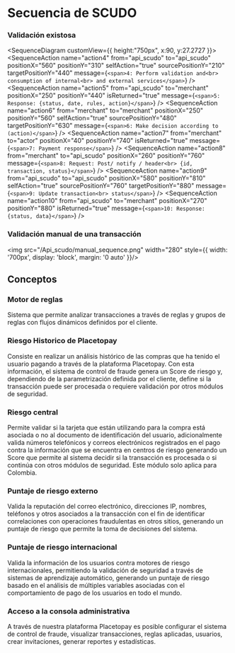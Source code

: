 
# Secuencia de SCUDO

### Validación existosa

<SequenceDiagram customView={{ height:"750px", x:90, y:27.2727 }}> 
  <SequenceActor name="actor" color="bg-sky-500" label="Actor" positionX="0" positionY="0" height="920px" />
  <SequenceActor name="merchant" label="Merchant" positionX="220" positionY="0" height="920px" />
  <SequenceActor name="api_scudo" color="bg-orange-500" label="API Scudo" positionX="550" positionY="0" height="920px" />
  <SequenceAction 
    name="action1"
    from="actor" 
    to="merchant" 
    message="1: Enter payment data" 
    positionX="30" 
    positionY="70" 
    />
    <SequenceAction 
    name="action2"
    from="actor" 
    to="merchant" 
    message="2: Select pay" 
    positionX="60" 
    positionY="140" 
  />
    <SequenceAction 
    name="action3"
    from="merchant" 
    to="api_scudo" 
    message="3: Request: Post/validate/header..." 
    positionX="265" 
    positionY="210" 
  />
    <SequenceAction 
    name="action4"
    from="api_scudo" 
    to="api_scudo"
    positionX="560" 
    positionY="310" 
    selfAction="true"
    sourcePositionY="210"
    targetPositionY="440"
    message={`<span>4: Perform validation and<br> consumption of internal<br> and external services</span>`} 
  />
    <SequenceAction 
    name="action5"
    from="api_scudo" 
    to="merchant" 
    positionX="250" 
    positionY="440"
    isReturned="true"
    message={`<span>5: Response: {status, date, rules, action}</span>`} 
  />
    <SequenceAction 
    name="action6"
    from="merchant" 
    to="merchant"
    positionX="250" 
    positionY="560" 
    selfAction="true"
    sourcePositionY="480"
    targetPositionY="630"
    message={`<span>6: Make decision according to (action)</span>`} 
  />
    <SequenceAction 
    name="action7"
    from="merchant" 
    to="actor" 
    positionX="40" 
    positionY="740"
    isReturned="true"
    message={`<span>7: Payment response</span>`} 
  />
    <SequenceAction 
    name="action8"
    from="merchant" 
    to="api_scudo" 
    positionX="260" 
    positionY="760"
    message={`<span>8: Request: Post/ notify / header<br> {id, transaction, status}</span>`} 
  />
    <SequenceAction 
    name="action9"
    from="api_scudo" 
    to="api_scudo"
    positionX="580" 
    positionY="810" 
    selfAction="true"
    sourcePositionY="760"
    targetPositionY="880"
    message={`<span>9: Update transaction<br> status</span>`} 
  />
    <SequenceAction 
    name="action10"
    from="api_scudo" 
    to="merchant" 
    positionX="270" 
    positionY="880"
    isReturned="true"
    message={`<span>10: Response: {status, data}</span>`} 
  />
</SequenceDiagram>
### Validación manual de una transacción
<img src="/Api_scudo/manual_sequence.png" width="280" style={{ width: '700px', display: 'block', margin: '0 auto' }}/>

## Conceptos

### Motor de reglas
Sistema que permite analizar transacciones a través de reglas y grupos de reglas con flujos dinámicos definidos por el cliente.

### Riesgo Historico de Placetopay
Consiste en realizar un análisis histórico de las compras que ha tenido el usuario pagando a través de la plataforma Placetopay. Con esta información, el sistema de control de fraude genera un Score de riesgo y, dependiendo de la parametrización definida por el cliente, define si la transacción puede ser procesada o requiere validación por otros módulos de seguridad.

### Riesgo central
Permite validar si la tarjeta que están utilizando para la compra está asociada o no al documento de identificación del usuario, adicionalmente valida números telefónicos y correos electrónicos registrados en el pago contra la información que se encuentra en centros de riesgo generando un Score que permite al sistema decidir si la transacción es procesada o si continúa con otros módulos de seguridad. Este módulo solo aplica para Colombia.

### Puntaje de riesgo externo
Valida la reputación del correo electrónico, direcciones IP, nombres, teléfonos y otros asociados a la transacción con el fin de identificar correlaciones con operaciones fraudulentas en otros sitios, generando un puntaje de riesgo que permite la toma de decisiones del sistema.

### Puntaje de riesgo internacional
Valida la información de los usuarios contra motores de riesgo internacionales, permitiendo la validación de seguridad a través de sistemas de aprendizaje automático, generando un puntaje de riesgo basado en el análisis de múltiples variables asociadas con el comportamiento de pago de los usuarios en todo el mundo.

### Acceso a la consola administrativa
A través de nuestra plataforma Placetopay es posible configurar el sistema de control de fraude, visualizar transacciones, reglas aplicadas, usuarios, crear invitaciones, generar reportes y estadísticas.



